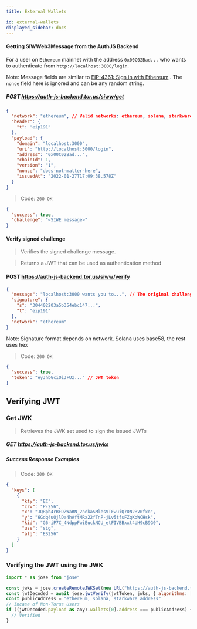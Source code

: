 ```yaml
---
title: External Wallets

id: external-wallets
displayed_sidebar: docs
---
```


#### Getting SIWWeb3Message from the AuthJS Backend

For a user on `Ethereum` mainnet with the address `0x00C02Bad...` who wants to authenticate from `http://localhost:3000/login`.

Note: Message fields are similar to [EIP-4361: Sign in with Ethereum](https://docs.login.xyz/general-information/siwe-overview/eip-4361#specification)
. The `nonce` field here is ignored and can be any random string.

##### POST https://auth-js-backend.tor.us/siww/get

```json
{
  "network": "ethereum", // Valid networks: ethereum, solana, starkware
  "header": {
    "t": "eip191"
  },
  "payload": {
    "domain": "localhost:3000",
    "uri": "http://localhost:3000/login",
    "address": "0x00C02Bad...",
    "chainId": 1,
    "version": "1",
    "nonce": "does-not-matter-here",
    "issuedAt": "2022-01-27T17:09:38.578Z"
  }
}
```

> Code: `200 OK`

```json
{
  "success": true,
  "challenge": "<SIWE message>"
}
```

#### Verify signed challenge

> Verifies the signed challenge message.

> Returns a JWT that can be used as authentication method

#### POST https://auth-js-backend.tor.us/siww/verify

```json
{
  "message": "localhost:3000 wants you to...", // The original challenge message from 'Get challenge message' endpoint
  "signature": {
    "s": "304402203a5b354ebc147...",
    "t": "eip191"
  },
  "network": "ethereum"
}
```

Note: Signature format depends on network. Solana uses base58, the rest uses hex

> Code: `200 OK`

```json
{
  "success": true,
  "token": "eyJhbGciOiJFUz..." // JWT token
}
```

## Verifying JWT

### Get JWK

> Retrieves the JWK set used to sign the issued JWTs

##### GET https://auth-js-backend.tor.us/jwks

##### Success Response Examples

> Code: `200 OK`

```json
{
  "keys": [
    {
      "kty": "EC",
      "crv": "P-256",
      "x": "JQBpb4rBEDZWaRN_2nekaSMlesVTFwuiQ7DN2BV0fxo",
      "y": "6Gdq4uOjlDa4hAftMRx22fTnP-jLv5tfsFZqKoWCHsk",
      "kid": "G6-iP7C_4NdppFwiEuckNCU_etFIVBBxxt4UH9cB9G0",
      "use": "sig",
      "alg": "ES256"
    }
  ]
}
```

### Verifying the JWT using the JWK

```javascript
import * as jose from "jose"

const jwks = jose.createRemoteJWKSet(new URL("https://auth-js-backend.tor.us/jwks"));
const jwtDecoded = await jose.jwtVerify(jwtToken, jwks, { algorithms: ["ES256"] });
const publicAddress = "ethereum, solana, starkware address"
// Incase of Non-Torus Users
if ((jwtDecoded.payload as any).wallets[0].address === publicAddress) {
  // Verified
}
```
